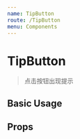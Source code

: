 ```yaml
---
name: TipButton
route: /TipButton
menu: Components
---
```



# TipButton

> 点击按钮出现提示

## Basic Usage

<Playground>
  <TipButton
    text="弹出层按钮"
    popover={(
      <div className="p15" style={{maxWidth: 200}}>
        {MockData[1]}
      </div>
    )}
    timer={10000}
    onClick={e => {
      console.log(e)
    }}
  />
</Playground>

## Props

<Props of={TipButton} />
